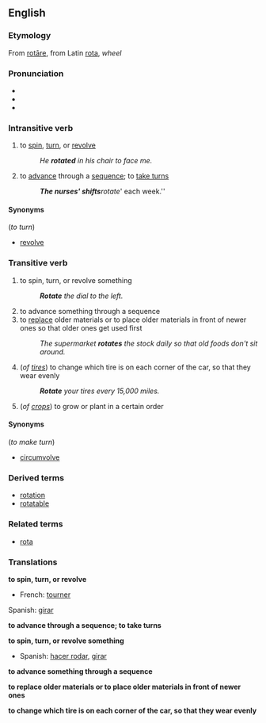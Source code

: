 ==English==
===Etymology===
From {{L.}} [[rotāre]], from Latin [[rota]], ''wheel''

===Pronunciation===
*{{audio|en-us-rotate.ogg|Audio (US)}}
*{{AHD|/rō'tāt/ (''US'') ''or'' /rōtāt'/ (''UK'')}}
*{{IPA|/ˈrəʊteɪt/ (''US'') ''or'' /rəʊˈteɪt/ (''UK'')}}

===Intransitive verb===
{{en-infl-reg-other-e|rotat|e}}
#to [[spin]], [[turn]], or [[revolve]]
#:''He '''rotated''' in his chair to face me.''
#to [[advance]] through a [[sequence]]; to [[take turns]]
#:'''''The nurses' shifts '''rotate''' each week.''

====Synonyms====
(''to turn'')
* [[revolve]]

===Transitive verb===
{{en-infl-reg-other-e|rotat|e}}
#to spin, turn, or revolve something
#:'''''Rotate''' the dial to the left.''
#to advance something through a sequence
#to [[replace]] older materials or to place older materials in front of newer ones so that older ones get used first
#:''The supermarket '''rotates''' the stock daily so that old foods don't sit around.''
#(''of [[tire]]s'') to change which tire is on each corner of the car, so that they wear evenly
#:'''''Rotate''' your tires every 15,000 miles.''
#(''of [[crops]]'') to grow or plant in a certain order

====Synonyms====
(''to make turn'')
* [[circumvolve]]

===Derived terms===
* [[rotation]]
* [[rotatable]]

===Related terms===
* [[rota]]

===Translations===
'''to spin, turn, or revolve'''
{{top}}
*French: [[tourner]]
{{mid}}
Spanish: [[girar]]
{{bottom}}

'''to advance through a sequence; to take turns'''
{{top}}
{{mid}}
{{bottom}}

'''to spin, turn, or revolve something'''
{{top}}
*Spanish: [[hacer rodar]], [[girar]]
{{mid}}
{{bottom}}

'''to advance something through a sequence'''
{{top}}
{{mid}}
{{bottom}}

'''to replace older materials or to place older materials in front of newer ones'''
{{top}}
{{mid}}
{{bottom}}

'''to change which tire is on each corner of the car, so that they wear evenly'''
{{top}}
{{mid}}
{{bottom}}